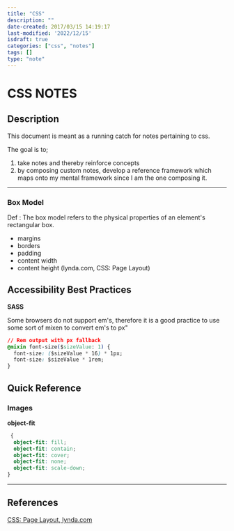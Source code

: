 ```yaml
---
title: "CSS"
description: ""
date-created: 2017/03/15 14:19:17
last-modified: '2022/12/15'
isdraft: true
categories: ["css", "notes"]
tags: []
type: "note"
---
```


# CSS NOTES

## Description

This document is meant as a running catch for notes pertaining to css.

The goal is to;
1. take notes and thereby reinforce concepts
2. by composing custom notes, develop a reference framework which maps onto my mental framework since I am the one composing it.

---

### Box Model

Def : The box model refers to the physical properties of an element's rectangular box.

- margins
- borders
- padding
- content width
- content height
  (lynda.com, CSS: Page Layout)

## Accessibility Best Practices

**SASS**

Some browsers do not support em's, therefore it is a good practice to use some sort of mixen to convert em's to px"

```css
// Rem output with px fallback
@mixin font-size($sizeValue: 1) {
  font-size: ($sizeValue * 16) * 1px;
  font-size: $sizeValue * 1rem;
}
```

## Quick Reference

### Images

**object-fit**

```css
 {
  object-fit: fill;
  object-fit: contain;
  object-fit: cover;
  object-fit: none;
  object-fit: scale-down;
}
```

---

## References

[CSS: Page Layout, lynda.com](https://www.lynda.com/Web-Interactive-CSS-training/CSS-Page-Layouts/86003-2.html)
